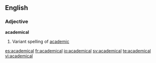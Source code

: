 ==English==
===Adjective===
'''academical'''
# Variant spelling of [[academic]]

[[es:academical]]
[[fr:academical]]
[[io:academical]]
[[sv:academical]]
[[te:academical]]
[[vi:academical]]